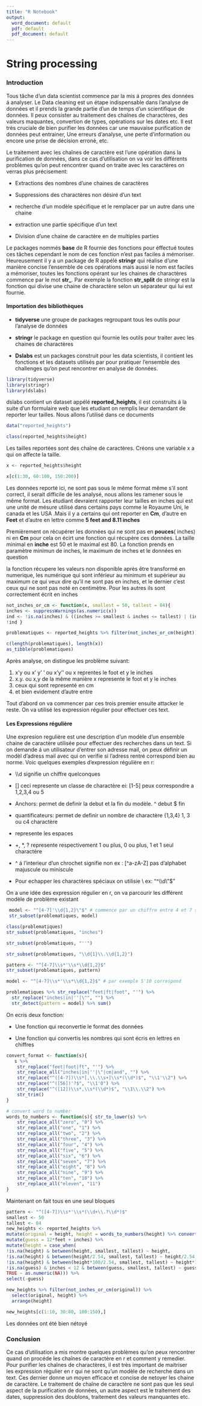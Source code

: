 ```yaml
---
title: "R Notebook"
output:
  word_document: default
  pdf: default
  pdf_document: default
---
```


# String processing

### Introduction

Tous tâche d'un data scientist commence par la mis á propres des données á analyser. Le Data cleaning est un étape indispensable dans l'analyse de données et il prends la grande partie d'un de temps d'un scientifique de données. Il peux consister au traitement des chaînes de charactères, des valeurs maquantes, convertion de types, opérations sur les dates etc. Il est très cruciale de bien purifier les données car une mauvaise purification de données peut entrainer, Une erreurs d'analyse, une perte d'information ou encore une prise de décision erroné, etc.

Le traitement avec les chaînes de caractère est l'une opération dans la purification de données, dans ce cas d'utilisation on va voir les différents problèmes qu'on peut rencontrer quand on traite avec les caractères on verras plus précisement:

-   Extractions des nombres d'une chaines de caractères

-   Suppressions des charactères non désiré d'un text

-   recherche d'un modèle spécifique et le remplacer par un autre dans une chaine

-   extraction une partie spécifique d'un text

-   Division d'une chaine de caractère en de multiples parties

Le packages nommés **base** de R fournie des fonctions pour éffectué toutes ces tâches cependant le nom de ces fonction n'est pas faciles á mémoriser. Heureusement il y a un package de R appélé **stringr** qui réalise d'une manière concise l'ensemble de ces opérations mais aussi le nom est faciles a mémoriser, toutes les fonctions opérant sur les chaines de charactères commence par le mot **str\_**. Par exemple la fonction **str_split** de stringr est la fonction qui divise une chaine de charactère selon un séparateur qui lui est fournie.

#### Importation des bibliothèques

-   **tidyverse** une groupe de packages regroupant tous les outils pour l'analyse de données

-   **stringr** le package en question qui fournie les outils pour traiter avec les chaines de charactères

-   **Dslabs** est un packages construit pour les data scientists, il contient les fonctions et les datasets utilisés par pour pratiquer l'ensemble des challenges qu'on peut rencontrer en analyse de données.

```r
library(tidyverse)
library(stringr)
library(dslabs)
```

dslabs contient un dataset appélé **reported_heights**, il est construits á la suite d'un formulaire web que les etudiant on remplis leur demandant de reporter leur tailles. Nous allons l'utilisé dans ce documents

```r
data("reported_heights")
```

```r
class(reported_heights$height)
```

Les tailles reportées sont des chaîne de caractères. Créons une variable x a qui on affecte la taille.

```r
x <- reported_heights$height
```

```r
x[c(1:30, 60:100, 150:200)]
```

Les données reporté ici, ne sont pas sous le même format même s'il sont correct, il serait difficile de les analysé, nous allons les ramener sous le même format. Les étudiant devraient rapporter leur tailles en inches qui est une unité de mésure utilisé dans certains pays comme le Royaume Uni, le canada et les USA .Mais il y a certains qui ont reporter en **Cm**, d'autre en **Feet** et d'autre en lettre comme **5 feet and 8.11 inches**

Premièrement on récupérer les données qui ne sont pas en **pouces**( inches) ni en **Cm** pour cela on écirt une fonction qui récupère ces données. La taille minimal en **inche** est 50 et le maximal est 80. La fonction prends en paramètre minimun de inches, le maximum de inches et le données en question

la fonction récupere les valeurs non disponible après être transformé en numerique, les numérique qui sont inférieur au minimum et supérieur au maximum ce qui veux dire qu'il ne sont pas en inches, et le dernier c'est ceux qui ne sont pas noté en centimètre. Pour les autres ils sont correctement écrit en inches

```r
not_inches_or_cm <- function(x, smallest = 50, tallest = 84){ 
inches <- suppressWarnings(as.numeric(x))
ind <- !is.na(inches) & ((inches >= smallest & inches <= tallest) | (inches/2.54 >= smallest & inches/2.54 <= tallest))
!ind }

problematiques <- reported_heights %>% filter(not_inches_or_cm(height)) %>% pull(height)
```

```r
c(length(problematiques), length(x))
as_tibble(problematiques)
```

Après analyse, on distingue les problème suivant:

1.  x'y ou x' y' ' ou x'y'' ou x reprentes le foot et y le inches
2.  x.y. ou x,y de la même manière x represente le foot et y le inches
3.  ceux qui sont representé en cm
4.  et bien evidement d'autre entre

Tout d'abord on va commencer par ces trois premier ensuite attacker le reste. On va utilisé les expression régulier pour effectuer ces text.

#### Les Expressions régulière

Une expresion regulière est une description d'un modèle d'un ensemble chaine de caractère utilisée pour effectuer des recherches dans un text. Si on demande á un utilisateur d'entrer son adresse mail, on peux définir un modèl d'adress mail avec qui on verifie si l'adress rentré correspond bien au norme. Voic quelques exemples d'expression régulière en r:

-   \\\\d signifie un chiffre quelconques

-   [] ceci represente un classe de charactère ei: [1-5] peux correspondre a 1,2,3,4 ou 5

-   Anchors: permet de definir la debut et la fin du modèle. \^ debut \$ fin

-   quantificateurs: permet de definir un nombre de charactère {1,3,4} 1, 3 ou c4 charactère

-   \s represente les espaces

-   +, \*, ? represente respectivement 1 ou plus, 0 ou plus, 1 et 1 seul charactère

-   \^ á l'interieur d'un chrochet signifie non ex : [\^a-zA-Z] pas d'alphabet majuscule ou miniscule

-   Pour echapper les charactères spéciaux on utilisie \\ ex: "\^\\\\d\\"\$"

On a une idée des expression régulier en r, on va parcourir les différent modèle de problème existant

```r
 model <- "^[4-7]'\\d{1,2}\"$" # commence par un chiffre entre 4 et 7 suivie de ' et d'un ou deux chiffre et "
 str_subset(problematiques, model)
```

```r
class(problematiques)
str_subset(problematiques, "inches")
```

```r
str_subset(problematiques, "''")
```

```r
str_subset(problematiques, "\\d{1}\\.\\d{1,2}")
```

```r
pattern <- "^[4-7]\\s*'\\s*\\d{1,2}$"
str_subset(problematiques, pattern)
```

```r
model <- "^[4-7]\\s*'\\s*\\d{1,2}$" # par exemple 5'10 correspond
```

```r
problematiques %>% str_replace("feet|ft|foot", "'") %>% 
  str_replace("inches|in|''|\"", "") %>% 
  str_detect(pattern = model) %>% sum()
```

On ecris deux fonction:

-   Une fonction qui reconvertie le format des données

-   Une fonction qui convertis les nombres qui sont écris en lettres en chiffres

```r
convert_format <- function(s){
   s %>% 
    str_replace("feet|foot|ft", "'") %>%  
    str_replace_all("inches|in|''|\"|cm|and", "") %>% 
    str_replace("^([4-7])\\s*[,\\.\\s+]\\s*(\\d*)$", "\\1'\\2") %>% 
    str_replace("^([56])'?$", "\\1'0") %>% 
    str_replace("^([12])\\s*,\\s*(\\d*)$", "\\1\\.\\2") %>% 
    str_trim()
}

# convert word to number
words_to_numbers <- function(s){ str_to_lower(s) %>%
    str_replace_all("zero", "0") %>%
    str_replace_all("one", "1") %>% 
    str_replace_all("two", "2") %>%
    str_replace_all("three", "3") %>%
    str_replace_all("four", "4") %>% 
    str_replace_all("five", "5") %>% 
    str_replace_all("six", "6") %>% 
    str_replace_all("seven", "7") %>% 
    str_replace_all("eight", "8") %>%
    str_replace_all("nine", "9") %>%
    str_replace_all("ten", "10") %>% 
    str_replace_all("eleven", "11")
}
```

Maintenant on fait tous en une seul bloques

```r
pattern <- "^([4-7])\\s*'\\s*(\\d+\\.?\\d*)$"
smallest <- 50
tallest <- 84
new_heights <- reported_heights %>%
mutate(original = height, height = words_to_numbers(height) %>% convert_format()) %>% extract(height, c("feet", "inches"), regex = pattern, remove = FALSE) %>% mutate_at(c("height", "feet", "inches"), as.numeric) %>%
mutate(guess = 12*feet + inches) %>%
mutate(height = case_when(
!is.na(height) & between(height, smallest, tallest) ~ height, 
!is.na(height) & between(height/2.54, smallest, tallest) ~ height/2.54, 
!is.na(height) & between(height*100/2.54, smallest, tallest) ~ height*100/2.54,
!is.na(guess) & inches < 12 & between(guess, smallest, tallest) ~ guess, 
TRUE ~ as.numeric(NA))) %>%
select(-guess)
```

```r
new_heights %>% filter(not_inches_or_cm(original)) %>%
  select(original, height) %>% 
  arrange(height)
```

```r
new_heights[c(1:10, 30:80, 100:150),]
```

Les données ont été bien nétoyé

### Conclusion

Ce cas d'utilisation a mis montre quelques problèmes qu'on peux rencontrer quand on procéde les chaînes de caractère en r et comment y remedier. Pour purifier les chaînes de charactères, il est très important de maitriser les expression régulier en r qui ne sont qu'un modèle de recherche dans un text. Ces dernier donne un moyen efficace et concise de netoyer les chaine de caractère. Le traitement de chaîne de caractère ne sont pas que les seul aspect de la purification de données, un autre aspect est le traitement des dates, suppression des doublons, traitement des valeurs manquantes etc.
